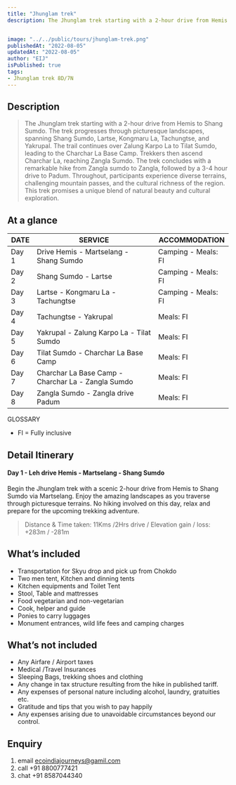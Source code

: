 ```yaml
---
title: "Jhunglam trek"
description: The Jhunglam trek starting with a 2-hour drive from Hemis to Shang Sumdo. The trek progresses through picturesque landscapes, spanning Shang Sumdo, Lartse, Kongmaru La, Tachungtse, and Yakrupal. The trail continues over Zalung Karpo La to Tilat Sumdo, leading to the Charchar La Base Camp. Trekkers then ascend Charchar La, reaching Zangla Sumdo. The trek concludes with a remarkable hike from Zangla sumdo to Zangla, followed by a 3-4 hour drive to Padum. Throughout, participants experience diverse terrains, challenging mountain passes, and the cultural richness of the region. This trek promises a unique blend of natural beauty and cultural exploration.


image: "../../public/tours/jhunglam-trek.png"
publishedAt: "2022-08-05"
updatedAt: "2022-08-05"
author: "EIJ"
isPublished: true
tags: 
- Jhunglam trek 8D/7N
---
```


## Description
> The Jhunglam trek starting with a 2-hour drive from Hemis to Shang Sumdo. The trek progresses through picturesque landscapes, spanning Shang Sumdo, Lartse, Kongmaru La, Tachungtse, and Yakrupal. The trail continues over Zalung Karpo La to Tilat Sumdo, leading to the Charchar La Base Camp. Trekkers then ascend Charchar La, reaching Zangla Sumdo. The trek concludes with a remarkable hike from Zangla sumdo to Zangla, followed by a 3-4 hour drive to Padum. Throughout, participants experience diverse terrains, challenging mountain passes, and the cultural richness of the region. This trek promises a unique blend of natural beauty and cultural exploration.    

## At a glance

| DATE   | SERVICE                                             | ACCOMMODATION                  |
| -------|-----------------------------------------------------|--------------------------------|
| Day 1  | Drive Hemis - Martselang - Shang Sumdo   | Camping - Meals: FI |
| Day 2  | Shang Sumdo - Lartse  | Camping - Meals: FI |
| Day 3  | Lartse - Kongmaru La - Tachungtse | Camping - Meals: FI |
| Day 4  | Tachungtse - Yakrupal | Meals: FI |
| Day 5  | Yakrupal - Zalung Karpo La - Tilat Sumdo | Meals: FI |
| Day 6  | Tilat Sumdo - Charchar La Base Camp | Meals: FI |
| Day 7  | Charchar La Base Camp - Charchar La - Zangla Sumdo | Meals: FI |
| Day 8  |  Zangla Sumdo - Zangla drive Padum | Meals: FI |


GLOSSARY
- FI = Fully inclusive

## Detail Itinerary

#### Day 1 - Leh drive Hemis - Martselang - Shang Sumdo 
Begin the Jhunglam trek with a scenic 2-hour drive from Hemis to Shang Sumdo via Martselang. Enjoy the amazing landscapes as you traverse through picturesque terrains. No hiking involved on this day, relax and prepare for the upcoming trekking adventure.
> Distance & Time taken: 11Kms /2Hrs drive / Elevation gain / loss: +283m / -281m

## What’s included
- Transportation for Skyu drop and pick up from Chokdo
- Two men tent, Kitchen and dinning tents
- Kitchen equipments and Toilet Tent
- Stool, Table and mattresses
- Food vegetarian and non-vegetarian
- Cook, helper and guide
- Ponies to carry luggages
- Monument entrances, wild life fees and camping charges

## What’s not included
- Any Airfare / Airport taxes
- Medical /Travel Insurances
- Sleeping Bags, trekking shoes and clothing
- Any change in tax structure resulting from the hike in published tariff.
- Any expenses of personal nature including alcohol, laundry, gratuities etc.
- Gratitude and tips that you wish to pay happily
- Any expenses arising due to unavoidable circumstances beyond our control.

## Enquiry
1.  email ecoindiajourneys@gamil.com
2.  call +91 8800777421
3.  chat +91 8587044340

